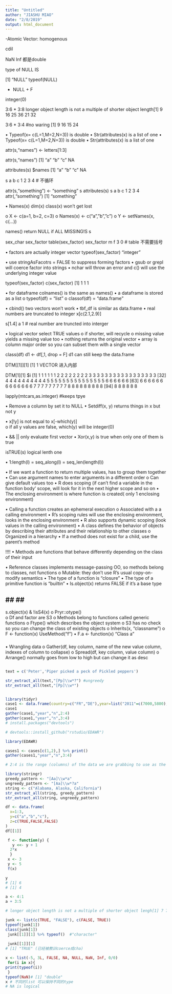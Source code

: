 ```yaml
---
title: "Untitled"
author: "JIASHU MIAO"
date: "2/8/2019"
output: html_document
---
```

-Atomic Vector: homogenous 

cdil

NaN
Inf  都是double


type of NULL IS

[1] "NULL"
typeof(NULL)

- NULL + F

integer(0)

3:6 * 3:8
longer object length is not a multiple of shorter object length[1]  9 16 25 36 21 32

3:6 * 3:4 #no waring 
[1]  9 16 15 24

•	Typeof(x= c(L=1,M=2,N=3)) is double 
•	Str(attributes(x) is a list of one 
•	Typeof(x= c(L=1,M=2,N=3)) is double 
•	Str(attributes(x) is a list of one 

attr(s,"names") <- letters[1:3]

attr(s,"names") 
[1] "a" "b" "c" NA 



attributes(s)
$names
[1] "a" "b" "c" NA 

s
  a    b    c <NA> 
   1    2    3    4  # 不循环
   
   attr(s,"something") <- "something"
s
attributes(s)
s
 a    b    c <NA> 
   1    2    3    4 
attr(,"something")
[1] "something"

•	Names(x) dim(x) class(x) won’t get lost

o	X <- c(a=1, b=2, c=3) 
o	Names(x) <- c(“a”,”b”,”c”)
o	Y <- setNames(x, c(…))

names() return NULL if ALL MISSING!S
s

sex_char
sex_factor
table(sex_factor)
sex_factor
m f 
3 0  # table 不需要括号

•	factors are actually integer vector
typeof(sex_factor)
"integer"

•	use stringAsFacotrs = FALSE to suppress forming factors 
•	gsub or grepl will coerce factor into strings 
•	nchar will throw an error and c() will use the underlying integer value

typeof(sex_factor)
c(sex_factor)
[1] 1 1 1

•	for dataframe colnames() is the same as names()
•	a dataframe is stored as a list
o	typeof(df) = “list”
o	classof(df) = “data.frame”


•	cbind() two vectors won’t work
•	tbf_df is similar as data.frame
•	real numbers are truncated to integer x[c(2.1,2.9)]

s[1.4]
a 
1 
# real number are truncted into interger

•	logical vector select TRUE values
o	if shorter, will recycle
o	missing value yields a missing value too
•	nothing returns the original vector
•	array is column major order so you can 	subset them with a single vector 

class(df)
d1 <- df[,1, drop = F]
d1
can still keep the data.frame



DTM[[1]][1]
[1] 1
VECTOR 进入内部


DTM[1][1]
$i
  [1]  1  1  1  1  1  1  2  2  2  2  2  2  2  2  3  3  3  3  3  3  3  3  3  3  3  3  3  3  3  3  3
 [32]  4  4  4  4  4  4  4  4  4  4  5  5  5  5  5  5  5  5  5  5  5  5  5  5  5  6  6  6  6  6  6
 [63]  6  6  6  6  6  6  6  6  6  6  6  6  6  7  7  7  7  7  7  7  7  7  8  8  8  8  8  8  8  8  8
 [94]  8  8  8  8  8  8
 
 
 lapply(mtcars,as.integer) #keeps tpye
 
 •	Remove a column by set it to NULL
•	Setdiff(x, y) returns things in x but not y


•	x[!y] is not equal to x[-which(y)]   
o	if all y values are false, which(y) will be integer(0)



•	&& || only evaluate first vector 
•	Xor(x,y) is true when only one of them is true

isTRUE(s)  logical lenth one

•	1:length(l) = seq_along(l) = seq_len(length(l))

•	If we want a function to return multiple values, has to group them together
•	Can use argument names to enter arguments in a different order
o	Can give default values too
•	R does scoping (if can’t find a variable in the function body’ scope, will look for it in the next higher scope and so on
•	The enclosing environment is where function is created( only 1 enclosing environment) 

•	Calling a function creates an ephemeral execution 
o	Associated with a a calling environment
•	R’s scoping rules will use the enclosing environment, looks in the enclosing environment
•	R also supports dynamic scoping (look values in the calling environment)
•	A class defines the behavior of objects by describing their attributes and their relationship to other classes
o	Organized in a hierarchy
•	If a method does not exist for a child, use the parent’s method

!!!!
•	Methods are functions that behave differently depending on the class of their input 


•	Reference classes implements message-passing OO, so methods belong to classes, not functions
o	Mutable: they don’t use R’s usual copy-on-modify semantics
•	The type of a function is “closure”
•	The type of a primitive function is “builtin”
•	Is.object(x) returns FALSE if it’s a base type



##  ## ##  ###
s.object(x) & !isS4(x)
o	Pryr::otype()   
o	Df and factor are S3
o	Methods belong to functions called generic functions
o	Ftype() which describes the object system
o	S3 has no check so you can change the class of existing objects
o	Inherits(x, “classname”)
o	 F <- function(x) UseMethod(“f”)
•	F.a <- function(x) “Class a”

###
•	Wrangling data
o	Gather(df, key column,  name of the new value column, indexes of column to collapse)
o	Spread(df, key column, value column)
o	Arrange()  normally goes from low to high but can change it as desc




```r
 
```
```r

text = c('Peter','Piper picked a peck of Pickled peppers')

str_extract_all(text,"[Pp]\\w*?") #ungreedy
str_extract_all(text,"[Pp]\\w*")
```
```r

```






```r
library(tidyr)
case1 <- data.frame(country=c("FR","DE"),year=list("2011"=c(7000,5800),"2012"=c(6900,6000),"2013"=c(7000,6200)))
case1
gather(case1,"year","n",2:4)
gather(case1,"year","n",3:4)
# install.packages("devtools")

# devtools::install_github("rstudio/EDAWR")
```
```r
library(EDAWR)

cases1 <- cases[c(1,2),] %>% print()
gather(cases1,"year","n",3:4)

# 2:4 is the range (columns) of the data we are grabbing to use as the content of the table. If we grabbed 3:4, then the second column is treated as another variable, so the fourth column of the table would be 2011 and then recycling the two data 7000 and 5800 until the entire table is full.
```

```r
library(stringr)
greedy_pattern <- "[Aa]\\w*a" 
ungreedy_pattern <- "[Aa]\\w*?a"
string <- c("Alabama, Alaska, California") 
str_extract_all(string, greedy_pattern)
str_extract_all(string, ungreedy_pattern)
```

```r
df <- data.frame(
  x=1:3,
  y=c("a","b","c"),
  z=c(TRUE,FALSE,FALSE)
)
df[[1]]
```
```r
 f <- function(y) {
   y <<- y + 1
  2*x
  }
 x <- 3
 y <- 5 
 f(x)

y
# [1] 6
# [1] 4
```
```r
a <- 4:1 
a + 3:5

# longer object length is not a multiple of shorter object lengh[1] 7 7 7 4
```
```r
junk <- list(c(TRUE, "FALSE"), c(FALSE, TRUE)) 
typeof(junk[1])
class(junk[1])
 junk[[1]][1] %>% typeof()  #"character"
 
 junk[[1]][1]
# [1] "TRUE" (已经被教训coerce成cha) 
```

```r
x <- list(-5, 3L, FALSE, NA, NULL, NaN, Inf, 0/0)
 for(i in x){
print(typeof(i)) 
 }
typeof(NaN)# [1] "double"
x # 不同的list 可以保持不同的type
# NA is logical
```
```r

```






